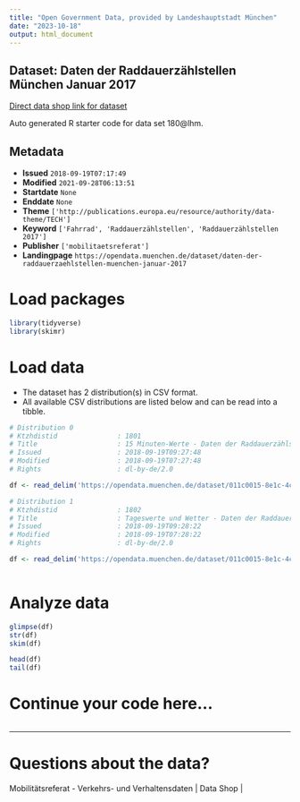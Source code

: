 ```yaml
---
title: "Open Government Data, provided by Landeshauptstadt München"
date: "2023-10-18"
output: html_document
---
```


## Dataset: Daten der Raddauerzählstellen München Januar 2017

[Direct data shop link for dataset](https://opendata.muenchen.de/dataset/daten-der-raddauerzaehlstellen-muenchen-januar-2017)

Auto generated R starter code for data set 180@lhm.

## Metadata

- **Issued** `2018-09-19T07:17:49`
- **Modified** `2021-09-28T06:13:51`
- **Startdate** `None`
- **Enddate** `None`
- **Theme** `['http://publications.europa.eu/resource/authority/data-theme/TECH']`
- **Keyword** `['Fahrrad', 'Raddauerzählstellen', 'Raddauerzählstellen 2017']`
- **Publisher** `['mobilitaetsreferat']`
- **Landingpage** `https://opendata.muenchen.de/dataset/daten-der-raddauerzaehlstellen-muenchen-januar-2017`


# Load packages

```r

library(tidyverse)
library(skimr)

```

# Load data

-   The dataset has 2 distribution(s) in CSV format.
-   All available CSV distributions are listed below and can be read into a tibble.

```r

# Distribution 0
# Ktzhdistid               : 1801
# Title                    : 15 Minuten-Werte - Daten der Raddauerzählstellen München Januar 2017
# Issued                   : 2018-09-19T09:27:48
# Modified                 : 2018-09-19T07:27:48
# Rights                   : dl-by-de/2.0

df <- read_delim('https://opendata.muenchen.de/dataset/011c0015-8e1c-4c94-af9a-bd5ba118b6e9/resource/9f3b9a02-8782-4e1a-935a-1516fc78b719/download/rad20170115min.csv')

# Distribution 1
# Ktzhdistid               : 1802
# Title                    : Tageswerte und Wetter - Daten der Raddauerzählstellen München Januar 2017
# Issued                   : 2018-09-19T09:28:22
# Modified                 : 2018-09-19T07:28:22
# Rights                   : dl-by-de/2.0

df <- read_delim('https://opendata.muenchen.de/dataset/011c0015-8e1c-4c94-af9a-bd5ba118b6e9/resource/c42b2895-e9df-4c1f-9562-8f3c6839108b/download/rad201701tage.csv')



```

# Analyze data

```r

glimpse(df)
str(df)
skim(df)

head(df)
tail(df)

```

# Continue your code here...

```r

```

------------------------------------------------------------------------

# Questions about the data?

Mobilitätsreferat - Verkehrs- und Verhaltensdaten | Data Shop | 
